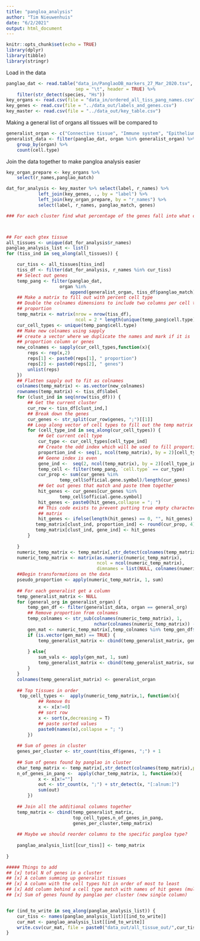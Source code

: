 ```yaml
---
title: "pangloa_analysis"
author: "Tim Nieuwenhuis"
date: "6/2/2021"
output: html_document
---
```


```r
knitr::opts_chunk$set(echo = TRUE)
library(dplyr)
library(tibble)
library(stringr)
```

Load in the data
```r
panglao_dat <- read.table("data_in/PanglaoDB_markers_27_Mar_2020.tsv",
                          sep = "\t", header = TRUE) %>%
    filter(str_detect(species, "Hs"))
key_organs <- read.csv(file = "data_in/ordered_all_tiss_pang_names.csv")
key_genes <- read.csv(file = "../data_out/labels_and_genes.csv")
key_master <- read.csv(file = "../data_out/key_table.csv")


```
Making a general list of organs all tissues will be compared to
```r
generalist_organ <- c("Connective tissue", "Immune system", "Epithelium", "Skeletal muscle")
generalist_data <- filter(panglao_dat, organ %in% generalist_organ) %>%
    group_by(organ) %>%
    count(cell.type)

```
Join the data together to make pangloa analysis easier
```r

key_organ_prepare <- key_organs %>%
    select(r_names,panglao_match)

dat_for_analysis <- key_master %>% select(label, r_names) %>%
            left_join(key_genes, ., by = "label") %>%
            left_join(key_organ_prepare, by = "r_names") %>%
            select(label, r_names, panglao_match, genes)
```


```r
### For each cluster find what percentage of the genes fall into what cell types



## For each gtex tissue
all_tissues <- unique(dat_for_analysis$r_names)
panglao_analysis_list <- list()
for (tiss_ind in seq_along(all_tissues)) {

    cur_tiss <- all_tissues[tiss_ind]
    tiss_df <- filter(dat_for_analysis, r_names %in% cur_tiss)
    ## Select out genes
    temp_pang <- filter(panglao_dat,
                    organ %in%
                        append(generalist_organ, tiss_df$panglao_match))
    ## Make a matrix to fill out with percent cell type
    ## Double the colnames dimensions to include two columns per cell type
    ## proportion 
    temp_matrix <- matrix(nrow = nrow(tiss_df),
                          ncol = 2 * length(unique(temp_pang$cell.type)))
    cur_cell_types <- unique(temp_pang$cell.type)
    ## Make new colnames using sapply
    ## create a vector where we duplicate the names and mark if it is
    ## proportion column or genes
    new_colnames <- sapply(cur_cell_types,function(x){
        reps <- rep(x,2)
        reps[1] <- paste0(reps[1], " proportion")
        reps[2] <- paste0(reps[2], " genes")
        unlist(reps)
    })
    ## Flatten sapply out to fit as colnames
    colnames(temp_matrix) <- as.vector(new_colnames) 
    rownames(temp_matrix) <- tiss_df$label
    for (clust_ind in seq(nrow(tiss_df))) {
        ## Get the current cluster
        cur_row <- tiss_df[clust_ind,]
        ## Break down the genes
        cur_genes <- str_split(cur_row$genes, ";")[[1]]
        ## Loop along vector of cell types to fill out the temp matrix
        for (cell_type_ind in seq_along(cur_cell_types)) {
            ## Get current cell type
            cur_type <- cur_cell_types[cell_type_ind]
            ## Create the odd index which will be used to fill proportion data
            proportion_ind <- seq(1, ncol(temp_matrix), by = 2)[cell_type_ind]
            ## Geene index is even
            gene_ind <-  seq(2, ncol(temp_matrix), by = 2)[cell_type_ind]
            temp_cell <- filter(temp_pang, `cell.type` == cur_type)
            cur_prop <- sum(cur_genes %in%
                    temp_cell$official.gene.symbol)/length(cur_genes)
            ## Get out genes that match and paste them together
            hit_genes <- cur_genes[cur_genes %in%
                    temp_cell$official.gene.symbol]
            hit_genes <- paste0(hit_genes,collapse = "; ")
            ## This code exists to prevent putting true empty characters into the
            ## matrix
            hit_genes <- ifelse(length(hit_genes) == 0, "", hit_genes)
           temp_matrix[clust_ind, proportion_ind] <- round(cur_prop, 4)
           temp_matrix[clust_ind, gene_ind] <- hit_genes
        }
        
    }
    numeric_temp_matrix <- temp_matrix[,str_detect(colnames(temp_matrix),pattern = "proportion")]
    numeric_temp_matrix <- matrix(as.numeric(numeric_temp_matrix),
                                  ncol = ncol(numeric_temp_matrix),
                                  dimnames = list(NULL, colnames(numeric_temp_matrix)))
    ##Begin transformations on the data
    pseudo_proportion <- apply(numeric_temp_matrix, 1, sum)
    
    ## For each generalist get a column
    temp_generalist_matrix <- NULL
    for (general_org in generalist_organ) {
        temp_gen_df <- filter(generalist_data, organ == general_org)
        ## Remove proportion from colnames
        temp_colnames <- str_sub(colnames(numeric_temp_matrix), 1,
                                 nchar(colnames(numeric_temp_matrix)) -11)
        gen_mat <- numeric_temp_matrix[,temp_colnames %in% temp_gen_df$cell.type]
        if (is.vector(gen_mat) == TRUE) {
            temp_generalist_matrix <- cbind(temp_generalist_matrix, gen_mat)
            
        } else{
            sum_vals <- apply(gen_mat, 1, sum)
            temp_generalist_matrix <- cbind(temp_generalist_matrix, sum_vals)
        }
    }
    colnames(temp_generalist_matrix) <- generalist_organ
    
    ## Top tissues in order
     top_cell_types <-  apply(numeric_temp_matrix,1, function(x){
            ## Remove 0s
            x <- x[x!=0]
            ## sort row
            x <- sort(x,decreasing = T)
            ## paste sorted values
            paste0(names(x),collapse = "; ")
        })
    
    ## Sum of genes in cluster
    genes_per_cluster <- str_count(tiss_df$genes, ";") + 1
    
    ## Sum of genes found by panglao in cluster
    char_temp_matrix <- temp_matrix[,str_detect(colnames(temp_matrix),pattern = "gene")]
    n_of_genes_in_pang <-  apply(char_temp_matrix, 1, function(x){
            x <- x[x!=""]
            out <- str_count(x, ";") + str_detect(x, "[:alnum:]") 
            sum(out)
        })
    
    ## Join all the additional columns together
    temp_matrix <- cbind(temp_generalist_matrix,
                         top_cell_types,n_of_genes_in_pang,
                         genes_per_cluster,temp_matrix)
    
    ## Maybe we should reorder columns to the specific pangloa type?
    
    panglao_analysis_list[[cur_tiss]] <- temp_matrix 
    
}

##### Things to add
## [x] total N of genes in a cluster
## [x] A column summing up generalist tissues
## [x] A column with the cell types hit in order of most to least
## [x] Add column behind a cell type match with names of hit genes (multiple column)
## [x] Sum of genes found by panglao per cluster (new single column)


for (ind_to_write in seq_along(panglao_analysis_list)) {
    cur_tiss <- names(panglao_analysis_list)[[ind_to_write]]
    cur_mat <- panglao_analysis_list[[ind_to_write]]
    write.csv(cur_mat, file = paste0("data_out/all_tissue_out/",cur_tiss, "_panglao_analysis.csv"))
}



```

